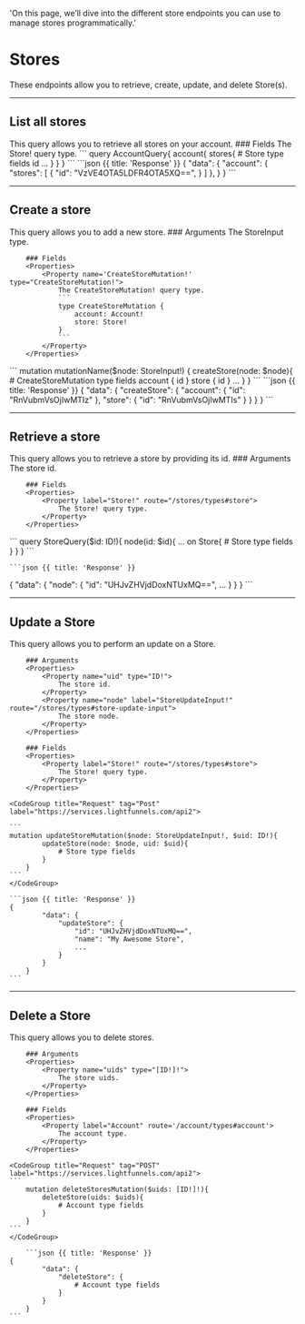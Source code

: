   'On this page, we’ll dive into the different store endpoints you can use to manage stores programmatically.'

# Stores

These endpoints allow you to retrieve, create, update, and delete Store(s).

---

## List all stores

<Row>
  <Col>
    This query allows you to retrieve all stores on your account.
		### Fields 
		<Properties>	
			<Property label="Store!" route="/stores/types#store">
				The Store! query type.
			</Property>
		</Properties>	

  </Col>
  <Col sticky>
    <CodeGroup title="Request" tag="POST" label="https://services.lightfunnels.com/api2">
			```
			query AccountQuery{
				account{
					stores{
						# Store type fields
						id
						...
					}
				}
			}
    	```
    </CodeGroup>
    ```json {{ title: 'Response' }}
    {
			"data": {
				"account": {
					"stores": [
						{
							"id": "VzVE4OTA5LDFR4OTA5XQ==",
						}
					]
				},
			}
		}
    ```
  </Col>
</Row>

---

## Create a store 

<Row>
  <Col>
    This query allows you to add a new store.
		### Arguments 
		<Properties> 
			<Property label="StoreInput!" route="/stores/types#store-input">
				The StoreInput type.
			</Property>
		</Properties>	

		### Fields 
		<Properties>	
			<Property name='CreateStoreMutation!' type="CreateStoreMutation!">
				The CreateStoreMutation! query type.
				```
				type CreateStoreMutation {
					account: Account!
					store: Store!
				}
				```
			</Property>
		</Properties>	
		
  </Col>
  <Col sticky>
    <CodeGroup title="Request" tag="POST" label="https://services.lightfunnels.com/api2">
			```
			mutation mutationName($node: StoreInput!) {
				createStore(node: $node){
					# CreateStoreMutation type fields
					account {
						id
					}
					store {
						id
					}
					...
				}
			}
			```
    </CodeGroup>
    ```json {{ title: 'Response' }}
    {
			"data": {
				"createStore": {
					"account": {
						"id": "RnVubmVsOjIwMTIz"
					},
					"store": {
						"id": "RnVubmVsOjIwMTIs"
					}
				}
			}
		}
    ```
  </Col>
</Row>

---

## Retrieve a store

<Row>
  <Col>
    This query allows you to retrieve a store by providing its id.
		### Arguments 
		<Properties> 
			<Property name="id" type="ID!">
				The store id.
			</Property>
		</Properties>	

		### Fields 
		<Properties>	
			<Property label="Store!" route="/stores/types#store">
				The Store! query type.
			</Property>
		</Properties>

  </Col>
  <Col sticky>
    <CodeGroup title="Request" tag="POST" label="https://services.lightfunnels.com/api2">
    ```
		query StoreQuery($id: ID!){
			node(id: $id){
				... on Store{
					# Store type fields
				}
			}
		}
    ```
    </CodeGroup>

    ```json {{ title: 'Response' }}
   {
			"data": {
				"node": {
					"id": "UHJvZHVjdDoxNTUxMQ==",
					...
				}
			}
		}
    ```
  </Col>
</Row>

---

## Update a Store 

<Row>
  <Col>
    This query allows you to perform an update on a Store.

		### Arguments 
		<Properties> 
			<Property name="uid" type="ID!">
				The store id.
			</Property>
			<Property name="node" label="StoreUpdateInput!" route="/stores/types#store-update-input">
				The store node.
			</Property>
		</Properties>

		### Fields 
		<Properties>	
			<Property label="Store!" route="/stores/types#store">
				The Store! query type.
			</Property>
		</Properties>

  </Col>
  <Col sticky>

    <CodeGroup title="Request" tag="Post" label="https://services.lightfunnels.com/api2">

    ```
    mutation updateStoreMutation($node: StoreUpdateInput!, $uid: ID!){
			updateStore(node: $node, uid: $uid){
				# Store type fields
			}
		}
    ```
    </CodeGroup>

    ```json {{ title: 'Response' }}
    {
			"data": {
				"updateStore": {
					"id": "UHJvZHVjdDoxNTUxMQ==",
					"name": "My Awesome Store",
					...
				}
			}
		}
    ```

  </Col>
</Row>

---

## Delete a Store

<Row>
  <Col>
    This query allows you to delete stores.

		### Arguments 
		<Properties> 
			<Property name="uids" type="[ID!]!">
				The store uids.
			</Property>
		</Properties>

		### Fields 
		<Properties>	
			<Property label="Account" route='/account/types#account'>
				The account type.
			</Property>
		</Properties>
  </Col>
  <Col sticky>

    <CodeGroup title="Request" tag="POST" label="https://services.lightfunnels.com/api2">
    ```
		mutation deleteStoresMutation($uids: [ID!]!){
			deleteStore(uids: $uids){
				# Account type fields
			}
		}
    ```
    </CodeGroup>

		```json {{ title: 'Response' }}
    {
			"data": {
				"deleteStore": {
					# Account type fields
				}
			}
		}
    ```
  </Col>
</Row>
